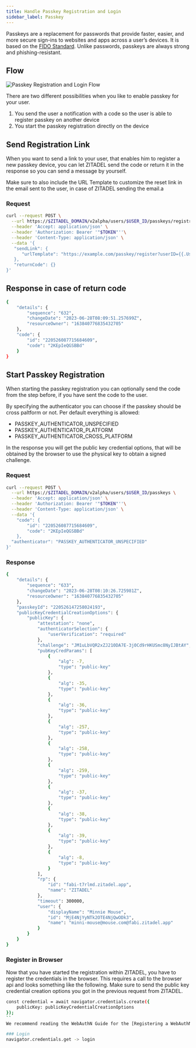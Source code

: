 ```yaml
---
title: Handle Passkey Registration and Login
sidebar_label: Passkey
---
```


Passkeys are a replacement for passwords that provide faster, easier, and more secure sign-ins to websites and apps across a user’s devices.
It is based on the [FIDO Standard](https://fidoalliance.org/).
Unlike passwords, passkeys are always strong and phishing-resistant.

## Flow

![Passkey Registration and Login Flow](/img/guides/login-ui/external-login-flow.png)

There are two different possibilities when you like to enable passkey for your user.
1. You send the user a notification with a code so the user is able to register passkey on another device
2. You start the passkey registration directly on the device

## Send Registration Link

When you want to send a link to your user, that enables him to register a new passkey device, you can let ZITADEL send the code or return it in the response so you can send a message by yourself.

Make sure to also include the URL Template to customize the reset link in the email sent to the user, in case of ZITADEL sending the email.a
### Request
```bash
curl --request POST \
  --url https://$ZITADEL_DOMAIN/v2alpha/users/$USER_ID/passkeys/registration_link \
  --header 'Accept: application/json' \
  --header 'Authorization: Bearer '"$TOKEN"''\
  --header 'Content-Type: application/json' \
  --data '{
   "sendLink": {
      "urlTemplate": "https://example.com/passkey/register?userID={{.UserID}}&orgID={{.OrgID}}&codeID={{.CodeID}}&code={{.Code}}"
   },
   "returnCode": {}
}'
```

## Response in case of return code
```bash
{
	"details": {
		"sequence": "632",
		"changeDate": "2023-06-28T08:09:51.257699Z",
		"resourceOwner": "163840776835432705"
	},
	"code": {
		"id": "220526087715684609",
		"code": "2KEpIeQGSBBd"
	}
}
```

## Start Passkey Registration

When starting the passkey registration you can optionally send the code from the step before, if you have sent the code to the user.

By specifying the authenticator you can choose if the passkey should be cross paltform or not. Per default everything is allowed:
- PASSKEY_AUTHENTICATOR_UNSPECIFIED
- PASSKEY_AUTHENTICATOR_PLATFORM
- PASSKEY_AUTHENTICATOR_CROSS_PLATFORM

In the response you will get the public key credential options, that will be obtained by the browser to use the physical key to obtain a signed challenge.

### Request

```bash
curl --request POST \
  --url https://$ZITADEL_DOMAIN/v2alpha/users/$USER_ID/passkeys \
  --header 'Accept: application/json' \
  --header 'Authorization: Bearer '"$TOKEN"''\
  --header 'Content-Type: application/json' \
  --data '{
	"code": {
		"id": "220526087715684609",
		"code": "2KEpIeQGSBBd"
	},
  "authenticator": "PASSKEY_AUTHENTICATOR_UNSPECIFIED"
}'
```

### Response

```bash
{
	"details": {
		"sequence": "633",
		"changeDate": "2023-06-28T08:10:26.725981Z",
		"resourceOwner": "163840776835432705"
	},
	"passkeyId": "220526147258024193",
	"publicKeyCredentialCreationOptions": {
		"publicKey": {
			"attestation": "none",
			"authenticatorSelection": {
				"userVerification": "required"
			},
			"challenge": "JM1uLbVQR2xZJ210DA7E-3j0Cd9rHKUSmc8NyIJBtAY",
			"pubKeyCredParams": [
				{
					"alg": -7,
					"type": "public-key"
				},
				{
					"alg": -35,
					"type": "public-key"
				},
				{
					"alg": -36,
					"type": "public-key"
				},
				{
					"alg": -257,
					"type": "public-key"
				},
				{
					"alg": -258,
					"type": "public-key"
				},
				{
					"alg": -259,
					"type": "public-key"
				},
				{
					"alg": -37,
					"type": "public-key"
				},
				{
					"alg": -38,
					"type": "public-key"
				},
				{
					"alg": -39,
					"type": "public-key"
				},
				{
					"alg": -8,
					"type": "public-key"
				}
			],
			"rp": {
				"id": "fabi-t7rlmd.zitadel.app",
				"name": "ZITADEL"
			},
			"timeout": 300000,
			"user": {
				"displayName": "Minnie Mouse",
				"id": "MjE4NjYyNTk2OTE4NjQwODk3",
				"name": "minni-mouse@mouse.com@fabi.zitadel.app"
			}
		}
	}
}
```

### Register in Browser

Now that you have started the registration within ZITADEL, you have to register the credentials in the browser.
This requires a call to the browser api and looks something like the following.
Make sure to send the public key credential creation options you got in the previous request from ZITADEL.

```bash
const credential = await navigator.credentials.create({
    publicKey: publicKeyCredentialCreationOptions
});
``
We recommend reading the WebAuthN Guide for the [Registering a WebAuthN Credentials](https://webauthn.guide/#registration)

### Login
navigator.credentials.get -> login




